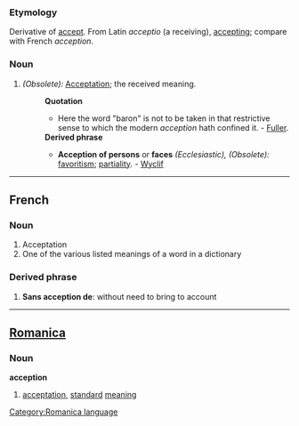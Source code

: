 ===Etymology===
Derivative of [[accept]].  From Latin ''acceptio'' (a receiving), [[accepting]]; compare with French ''acception''.
===Noun===
#''(Obsolete):'' [[Acceptation]]; the received meaning.
#:'''Quotation'''
#:*Here the word "baron" is not to be taken in that restrictive sense to which the modern ''acception'' hath confined it. - [[Fuller]]. 
#:'''Derived phrase'''
#:*'''Acception of persons''' or '''faces''' ''(Ecclesiastic), (Obsolete):'' [[favoritism]]; [[partiality]]. - [[Wyclif]]
----
==French==
===Noun===
#Acceptation
#One of the various listed meanings of a word in a dictionary
===Derived phrase===
#'''Sans acception de''':  without need to bring to account
----

==[[Romanica]]==
[[Category:Romanica language]]
===Noun===
<b>acception</b>
#[[acceptation]], [[standard]] [[meaning]]